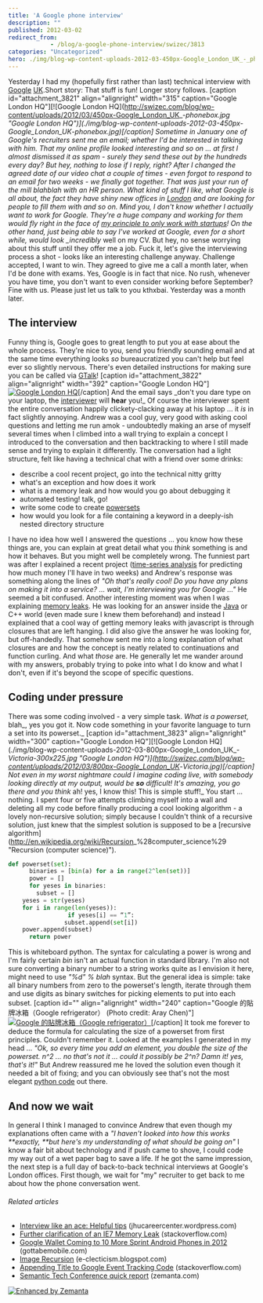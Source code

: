 ```yaml
---
title: 'A Google phone interview'
description: ""
published: 2012-03-02
redirect_from: 
            - /blog/a-google-phone-interview/swizec/3813
categories: "Uncategorized"
hero: ./img/blog-wp-content-uploads-2012-03-450px-Google_London_UK_-_phonebox.jpg
---
```


Yesterday I had my (hopefully first rather than last) technical interview with [Google](http://google.com "Google") [UK](<http://maps.google.com/maps?ll=51.5,-0.116666666667&spn=10.0,10.0&q=51.5,-0.116666666667 (United%20Kingdom)&t=h> "United Kingdom").Short story: That stuff is fun! Longer story follows. \[caption id="attachment_3821" align="alignright" width="315" caption="Google London HQ"]\[![Google London HQ]\(<http://swizec.com/blog/wp-content/uploads/2012/03/450px-Google_London_UK>_-_phonebox.jpg "Google London HQ")](./img/blog-wp-content-uploads-2012-03-450px-Google_London_UK_-_phonebox.jpg)\[/caption] Sometime in January one of Google's recruiters sent me an email; whether I'd be interested in talking with him. That my online profile looked interesting and so on ... at first I almost dismissed it as spam - surely they send these out by the hundreds every day? But hey, nothing to lose if I reply, right? After I changed the agreed date of our video chat a couple of times - even forgot to respond to an email for two weeks - we finally got together. That was just your run of the mill blahblah with an HR person. What kind of stuff I like, what Google is all about, the fact they have shiny new offices in [London](<http://maps.google.com/maps?ll=51.5072222222,-0.1275&spn=0.1,0.1&q=51.5072222222,-0.1275 (London)&t=h> "London") and are looking for people to fill them with and so on. Mind you, I don't know whether I actually want to work for Google. They're a huge company and working for them would fly right in the face of [my principle to only work with startups](http://swizec.com/blog/why-i-only-work-with-startups/swizec/2936 "Why I only work with startups")! On the other hand, just being able to say I've worked at Google, even for a short while, would look \_incredibly_ well on my CV. But hey, no sense worrying about this stuff until they offer me a job. Fuck it, let's give the interviewing process a shot - looks like an interesting challenge anyway. Challenge accepted, I want to win. They agreed to give me a call a month later, when I'd be done with exams. Yes, Google is in fact that nice. No rush, whenever you have time, you don't want to even consider working before September? Fine with us. Please just let us talk to you kthxbai. Yesterday was a month later.

## The interview

Funny thing is, Google goes to great length to put you at ease about the whole process. They're nice to you, send you friendly sounding email and at the same time everything looks _so_ bureaucratized you can't help but feel ever so slightly nervous. There's even detailed instructions for making sure you can be called via [GTalk](http://www.google.com/talk/ "Google Talk")! \[caption id="attachment_3822" align="alignright" width="392" caption="Google London HQ"][![Google London HQ](./img/Google-London-HQ7b4h2e.jpeg "Google London HQ")](./img/blog-wp-content-uploads-2012-03-800px-Google_London_UK.jpg)\[/caption] And the email says \_don't you dare type on your laptop, the [interviewer](http://en.wikipedia.org/wiki/Interview "Interview") will **hear** you!_ Of course the interviewer spent the entire conversation happily clickety-clacking away at his laptop ... it _is_ in fact slightly annoying. Andrew was a cool guy, very good with asking cool questions and letting me run amok - undoubtedly making an arse of myself several times when I climbed into a wall trying to explain a concept I introduced to the conversation and then backtracking to where I still made sense and trying to explain it differently. The conversation had a light structure, felt like having a technical chat with a friend over some drinks:

-   describe a cool recent project, go into the technical nitty gritty
-   what's an exception and how does it work
-   what is a memory leak and how would you go about debugging it
-   automated testing! talk, go!
-   write some code to create [powersets](http://en.wikipedia.org/wiki/Powerset)
-   how would you look for a file containing a keyword in a deeply-ish nested directory structure

I have no idea how well I answered the questions ... you know how these things are, you can explain at great detail what you _think_ something is and how it behaves. But you might well be completely wrong. The funniest part was after I explained a recent project ([time-series analysis](http://en.wikipedia.org/wiki/Time_series "Time series") for predicting how much money I'll have in two weeks) and Andrew's response was something along the lines of _"Oh that's really cool! Do you have any plans on making it into a service? ... wait, I'm interviewing you for Google ..."_ He seemed a bit confused. Another interesting moment was when I was explaining [memory leaks](http://en.wikipedia.org/wiki/Memory_leak "Memory leak"). He was looking for an answer inside the [Java](http://en.wikipedia.org/wiki/Java_%28programming_language%29 "Java (programming language)") or C++ world (even made sure I knew them beforehand) and instead I explained that a cool way of getting memory leaks with javascript is through closures that are left hanging. I did also give the answer he was looking for, but off-handedly. That somehow sent me into a long explanation of what closures are and how the concept is neatly related to continuations and function curling. And what _those_ are. He generally let me wander around with my answers, probably trying to poke into what I do know and what I don't, even if it's beyond the scope of specific questions.

## Coding under pressure

There was some coding involved - a very simple task. _What is a powerset,_ blah_, yes you got it. Now code something in your favorite language to turn a set into its powerset._ \[caption id="attachment_3823" align="alignright" width="300" caption="Google London HQ"]\[![Google London HQ]\(./img/blog-wp-content-uploads-2012-03-800px-Google_London_UK_-_Victoria-300x225.jpg "Google London HQ")](<http://swizec.com/blog/wp-content/uploads/2012/03/800px-Google_London_UK>_-_Victoria.jpg)\[/caption] Not even in my worst nightmare could I imagine coding live, with somebody looking directly at my output, would be **so** difficult! It's amazing, you go there and you think_ ah! yes, I know this! This is simple stuff!_ You start ... nothing. I spent four or five attempts climbing myself into a wall and deleting all my code before finally producing a cool looking algorithm - a lovely non-recursive solution; simply because I couldn't think of a recursive solution, just knew that the simplest solution is supposed to be a [recursive algorithm]\(<http://en.wikipedia.org/wiki/Recursion>_%28computer_science%29 "Recursion (computer science)").

```python
def powerset(set):
      binaries = [bin(a) for a in range(2^len(set))]
      power = []
      for yeses in binaries:
        subset = []
	yeses = str(yeses)
	for i in range(len(yeses)):
                 if yeses[i] == “1”:
        		subset.append(set[i])
	power.append(subset)
      return power
```

This is whiteboard python. The syntax for calculating a power is wrong and I'm fairly certain _bin_ isn't an actual function in standard library. I'm also not sure converting a binary number to a string works quite as I envision it here, might need to use _"%d" % blah_ syntax. But the general idea is simple: take all binary numbers from zero to the powerset's length, iterate through them and use digits as binary switches for picking elements to put into each subset. \[caption id="" align="alignright" width="240" caption="Google 的貼牌冰箱（Google refrigerator） (Photo credit: Aray Chen)"][![Google 的貼牌冰箱（Google refrigerator）](./img/blog-wp-content-uploads-2012-03-2576981899_fef76fd366_m1.jpg "Google 的貼牌冰箱（Google refrigerator）")](http://www.flickr.com/photos/25923412@N00/2576981899)\[/caption] It took me forever to deduce the formula for calculating the size of a powerset from first principles. Couldn't remember it. Looked at the examples I generated in my head ... _"Ok, so every time you add an element, you double the size of the powerset. n^2 ... no that's not it ... could it possibly be 2^n? Damn it! yes, that's it!"_ But Andrew reassured me he loved the solution even though it needed a bit of fixing; and you can obviously see that's not the most elegant [python code](http://en.wikipedia.org/wiki/Python_%28programming_language%29 "Python (programming language)") out there.

## And now we wait

In general I think I managed to convince Andrew that even though my explanations often came with a _"I haven't looked into how this works **exactly, **but here's my understanding of what should be going on"_ I know a fair bit about technology and if push came to shove, I could code my way out of a wet paper bag to save a life. If he got the same impression, the next step is a full day of back-to-back technical interviews at Google's London offices. First though, we wait for "my" recruiter to get back to me about how the phone conversation went.

###### Related articles

-   [Interview like an ace: Helpful tips](http://jhucareercenter.wordpress.com/2012/03/02/interview-like-an-ace-helpful-tips/) (jhucareercenter.wordpress.com)
-   [Further clarification of an IE7 Memory Leak](http://stackoverflow.com/questions/9187448/further-clarification-of-an-ie7-memory-leak) (stackoverflow.com)
-   [Google Wallet Coming to 10 More Sprint Android Phones in 2012](http://www.gottabemobile.com/2012/03/02/google-wallet-coming-to-10-more-sprint-android-phones-in-2012/) (gottabemobile.com)
-   [Image Recursion](http://e-clecticism.blogspot.com/2012/02/image-recursion.html) (e-clecticism.blogspot.com)
-   [Appending Title to Google Event Tracking Code](http://stackoverflow.com/questions/9509060/appending-title-to-google-event-tracking-code) (stackoverflow.com)
-   [Semantic Tech Conference quick report](http://www.zemanta.com/blog/semantic-tech-conference-quick-report/) (zemanta.com)

[![Enhanced by Zemanta](http://img.zemanta.com/zemified_e.png?x-id=5ef03a4a-3086-4972-b4f6-b6ac07633ebd)](http://www.zemanta.com/ "Enhanced by Zemanta")
